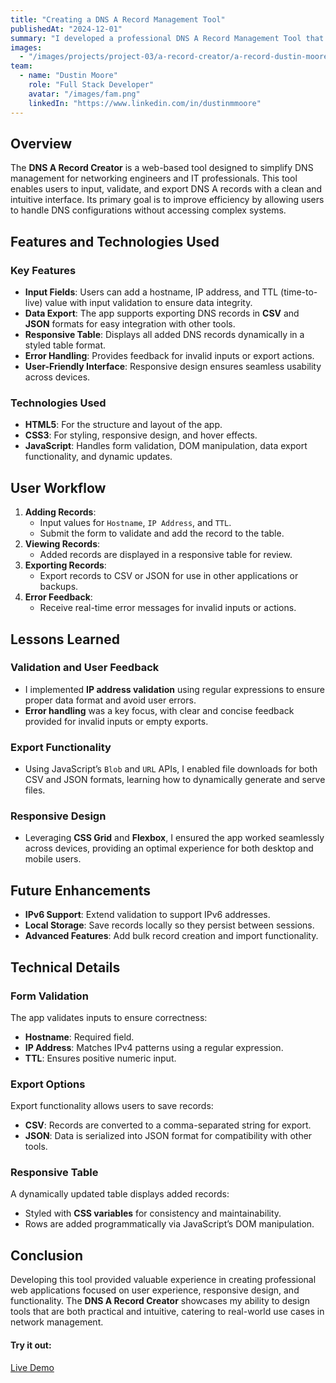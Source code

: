 ---
title: "Creating a DNS A Record Management Tool"
publishedAt: "2024-12-01"
summary: "I developed a professional DNS A Record Management Tool that simplifies DNS configuration. This tool allows users to input, validate, and manage DNS A records with features like export options for CSV and JSON. Designed for networking engineers and IT professionals, it streamlines the process of managing DNS entries with a responsive, user-friendly interface. The project provided key insights into modern web development practices, focusing on functionality, validation, and user experience."
images:
  - "/images/projects/project-03/a-record-creator/a-record-dustin-moore.jpg"
team:
  - name: "Dustin Moore"
    role: "Full Stack Developer"
    avatar: "/images/fam.png"
    linkedIn: "https://www.linkedin.com/in/dustinmmoore"
---

## Overview

The **DNS A Record Creator** is a web-based tool designed to simplify DNS management for networking engineers and IT professionals. This tool enables users to input, validate, and export DNS A records with a clean and intuitive interface. Its primary goal is to improve efficiency by allowing users to handle DNS configurations without accessing complex systems.

## Features and Technologies Used

### Key Features

- **Input Fields**: Users can add a hostname, IP address, and TTL (time-to-live) value with input validation to ensure data integrity.
- **Data Export**: The app supports exporting DNS records in **CSV** and **JSON** formats for easy integration with other tools.
- **Responsive Table**: Displays all added DNS records dynamically in a styled table format.
- **Error Handling**: Provides feedback for invalid inputs or export actions.
- **User-Friendly Interface**: Responsive design ensures seamless usability across devices.

### Technologies Used

- **HTML5**: For the structure and layout of the app.
- **CSS3**: For styling, responsive design, and hover effects.
- **JavaScript**: Handles form validation, DOM manipulation, data export functionality, and dynamic updates.

## User Workflow

1. **Adding Records**:
   - Input values for `Hostname`, `IP Address`, and `TTL`.
   - Submit the form to validate and add the record to the table.
2. **Viewing Records**:
   - Added records are displayed in a responsive table for review.
3. **Exporting Records**:
   - Export records to CSV or JSON for use in other applications or backups.
4. **Error Feedback**:
   - Receive real-time error messages for invalid inputs or actions.

## Lessons Learned

### Validation and User Feedback
- I implemented **IP address validation** using regular expressions to ensure proper data format and avoid user errors.
- **Error handling** was a key focus, with clear and concise feedback provided for invalid inputs or empty exports.

### Export Functionality
- Using JavaScript’s `Blob` and `URL` APIs, I enabled file downloads for both CSV and JSON formats, learning how to dynamically generate and serve files.

### Responsive Design
- Leveraging **CSS Grid** and **Flexbox**, I ensured the app worked seamlessly across devices, providing an optimal experience for both desktop and mobile users.

## Future Enhancements

- **IPv6 Support**: Extend validation to support IPv6 addresses.
- **Local Storage**: Save records locally so they persist between sessions.
- **Advanced Features**: Add bulk record creation and import functionality.

## Technical Details

### Form Validation
The app validates inputs to ensure correctness:
- **Hostname**: Required field.
- **IP Address**: Matches IPv4 patterns using a regular expression.
- **TTL**: Ensures positive numeric input.

### Export Options
Export functionality allows users to save records:
- **CSV**: Records are converted to a comma-separated string for export.
- **JSON**: Data is serialized into JSON format for compatibility with other tools.

### Responsive Table
A dynamically updated table displays added records:
- Styled with **CSS variables** for consistency and maintainability.
- Rows are added programmatically via JavaScript’s DOM manipulation.

## Conclusion

Developing this tool provided valuable experience in creating professional web applications focused on user experience, responsive design, and functionality. The **DNS A Record Creator** showcases my ability to design tools that are both practical and intuitive, catering to real-world use cases in network management.

#### Try it out:
[Live Demo](https://dns-record-creator.vercel.app/)